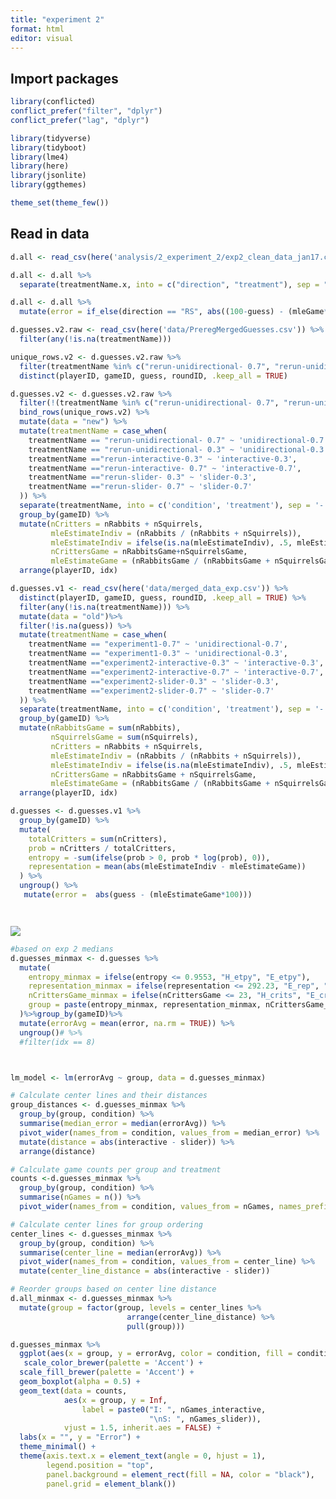 ```yaml
---
title: "experiment 2"
format: html
editor: visual
---
```


## Import packages

```r
library(conflicted)  
conflict_prefer("filter", "dplyr")
conflict_prefer("lag", "dplyr")

library(tidyverse)
library(tidyboot)
library(lme4)
library(here)
library(jsonlite)
library(ggthemes)

theme_set(theme_few())
```

## Read in data

```r

d.all <- read_csv(here('analysis/2_experiment_2/exp2_clean_data_jan17.csv'))

d.all <- d.all %>%
  separate(treatmentName.x, into = c("direction", "treatment"), sep = "_")

d.all <- d.all %>%
  mutate(error = if_else(direction == "RS", abs((100-guess) - (mleGame*100)), abs(guess - (mleGame*100))))
```

```r

d.guesses.v2.raw <- read_csv(here('data/PreregMergedGuesses.csv')) %>%
  filter(any(!is.na(treatmentName)))

unique_rows.v2 <- d.guesses.v2.raw %>%
  filter(treatmentName %in% c("rerun-unidirectional- 0.7", "rerun-unidirectional- 0.3")) %>%
  distinct(playerID, gameID, guess, roundID, .keep_all = TRUE)

d.guesses.v2 <- d.guesses.v2.raw %>%
  filter(!(treatmentName %in% c("rerun-unidirectional- 0.7", "rerun-unidirectional- 0.3"))) %>%
  bind_rows(unique_rows.v2) %>%
  mutate(data = "new") %>%
  mutate(treatmentName = case_when(
    treatmentName == "rerun-unidirectional- 0.7" ~ 'unidirectional-0.7',
    treatmentName == "rerun-unidirectional- 0.3" ~ 'unidirectional-0.3',
    treatmentName =="rerun-interactive-0.3" ~ 'interactive-0.3',
    treatmentName =="rerun-interactive- 0.7" ~ 'interactive-0.7',
    treatmentName =="rerun-slider- 0.3" ~ 'slider-0.3',
    treatmentName =="rerun-slider- 0.7" ~ 'slider-0.7'
  )) %>%
  separate(treatmentName, into = c('condition', 'treatment'), sep = '-') %>%
  group_by(gameID) %>%
  mutate(nCritters = nRabbits + nSquirrels,
         mleEstimateIndiv = (nRabbits / (nRabbits + nSquirrels)), 
         mleEstimateIndiv = ifelse(is.na(mleEstimateIndiv), .5, mleEstimateIndiv),
         nCrittersGame = nRabbitsGame+nSquirrelsGame,
         mleEstimateGame = (nRabbitsGame / (nRabbitsGame + nSquirrelsGame)))  %>%
  arrange(playerID, idx)

d.guesses.v1 <- read_csv(here('data/merged_data_exp.csv')) %>%
  distinct(playerID, gameID, guess, roundID, .keep_all = TRUE) %>%
  filter(any(!is.na(treatmentName))) %>%
  mutate(data = "old")%>%
  filter(!is.na(guess)) %>%
  mutate(treatmentName = case_when(
    treatmentName == "experiment1-0.7" ~ 'unidirectional-0.7',
    treatmentName == "experiment1-0.3" ~ 'unidirectional-0.3',
    treatmentName =="experiment2-interactive-0.3" ~ 'interactive-0.3',
    treatmentName =="experiment2-interactive-0.7" ~ 'interactive-0.7',
    treatmentName =="experiment2-slider-0.3" ~ 'slider-0.3',
    treatmentName =="experiment2-slider-0.7" ~ 'slider-0.7'
  )) %>%
  separate(treatmentName, into = c('condition', 'treatment'), sep = '-') %>%
  group_by(gameID) %>%
  mutate(nRabbitsGame = sum(nRabbits),
         nSquirrelsGame = sum(nSquirrels), 
         nCritters = nRabbits + nSquirrels,
         mleEstimateIndiv = (nRabbits / (nRabbits + nSquirrels)), 
         mleEstimateIndiv = ifelse(is.na(mleEstimateIndiv), .5, mleEstimateIndiv),
         nCrittersGame = nRabbitsGame + nSquirrelsGame,
         mleEstimateGame = (nRabbitsGame / (nRabbitsGame + nSquirrelsGame))) %>%
  arrange(playerID, idx)

d.guesses <- d.guesses.v1 %>%
  group_by(gameID) %>%
  mutate(
    totalCritters = sum(nCritters),
    prob = nCritters / totalCritters,
    entropy = -sum(ifelse(prob > 0, prob * log(prob), 0)),
    representation = mean(abs(mleEstimateIndiv - mleEstimateGame))
  ) %>%
  ungroup() %>%
   mutate(error =  abs(guess - (mleEstimateGame*100)))




```

![](images/clipboard-275902377.png)

```r
#based on exp 2 medians
d.guesses_minmax <- d.guesses %>%
  mutate(
    entropy_minmax = ifelse(entropy <= 0.9553, "H_etpy", "E_etpy"),
    representation_minmax = ifelse(representation <= 292.23, "E_rep", "H_rep"),
    nCrittersGame_minmax = ifelse(nCrittersGame <= 23, "H_crits", "E_crits"),
    group = paste(entropy_minmax, representation_minmax, nCrittersGame_minmax, sep = "\n")
  )%>%group_by(gameID)%>%
  mutate(errorAvg = mean(error, na.rm = TRUE)) %>%
  ungroup()# %>%
  #filter(idx == 8)



lm_model <- lm(errorAvg ~ group, data = d.guesses_minmax)

# Calculate center lines and their distances
group_distances <- d.guesses_minmax %>%
  group_by(group, condition) %>%
  summarise(median_error = median(errorAvg)) %>%
  pivot_wider(names_from = condition, values_from = median_error) %>%
  mutate(distance = abs(interactive - slider)) %>%
  arrange(distance)

# Calculate game counts per group and treatment
counts <-d.guesses_minmax %>%
  group_by(group, condition) %>%
  summarise(nGames = n()) %>%
  pivot_wider(names_from = condition, values_from = nGames, names_prefix = "nGames_")

# Calculate center lines for group ordering
center_lines <- d.guesses_minmax %>%
  group_by(group, condition) %>%
  summarise(center_line = median(errorAvg)) %>%
  pivot_wider(names_from = condition, values_from = center_line) %>%
  mutate(center_line_distance = abs(interactive - slider))

# Reorder groups based on center line distance
d.all_minmax <- d.guesses_minmax %>%
  mutate(group = factor(group, levels = center_lines %>%
                          arrange(center_line_distance) %>%
                          pull(group)))

d.guesses_minmax %>%
  ggplot(aes(x = group, y = errorAvg, color = condition, fill = condition)) +  
   scale_color_brewer(palette = 'Accent') +
  scale_fill_brewer(palette = 'Accent') + 
  geom_boxplot(alpha = 0.5) +
  geom_text(data = counts, 
            aes(x = group, y = Inf, 
                label = paste0("I: ", nGames_interactive, 
                               "\nS: ", nGames_slider)),
            vjust = 1.5, inherit.aes = FALSE) +
  labs(x = "", y = "Error") +
  theme_minimal() +
  theme(axis.text.x = element_text(angle = 0, hjust = 1),
        legend.position = "top",
        panel.background = element_rect(fill = NA, color = "black"),
        panel.grid = element_blank())

```
